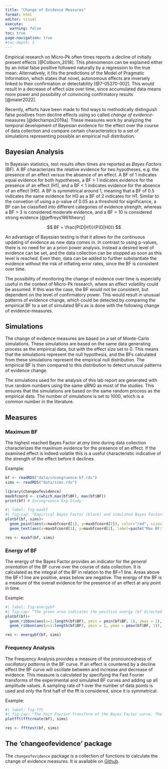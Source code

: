 ```yaml
---
title: "Change of Evidence Measures"
format: html
editor: visual
execute: 
  warning: false
toc: true
page-navigation: true
#toc-depth: 3
---
```


Empirical research on Micro-Pk often times reports a decline of initially present effects [@Colborn_2018]. This phenomenon can be explained either by an initial false positive followed naturally by a regression to the true mean. Alternatively, it fits the predictions of the Model of Pragmatic Information, which states that novel, autonomous effects are inversely linked to their confirmation or detectability [@7-05370-002]. This would result in a decrease of effect size over time, since accumulated data means more power and possibility of convincing confirmatory results [@maier2022].

Recently, efforts have been made to find ways to methodically distinguish false positives from decline effects using so called *change of evidence*-measures [@dechamps2019a]. These measures work by analyzing the temporal development of Bayesian evidence for the effect over the course of data collection and compare certain characteristics to a set of simulations representing possible an empirical null distribution.

## Bayesian Analysis

In Bayesian statistics, test results often times are reported as *Bayes Factors* (BF). A BF characterizes the relative evidence for two hypotheses, e.g. the presence of an effect versus the absence of an effect. A BF of 1 indicates equal evidence for both hypotheses, a BF \> 1 indicates evidence for the presence of an effect (H1), and a BF \< 1 indicates evidence for the absence of an effect (H0). A BF is symmetrical around 1, meaning that a BF of 0.5 indicates the same evidence for H0 as a BF of 2 indicates for H1. Similar to the convetion of using a p-value of 0.05 as a threshold for significance, a BF can be classified into different categories of evidence strength, whereas a BF \> 3 is considered moderate evidence, and a BF \> 10 is considered strong evidence [@jeffreys1961theory]

$$ BF = \frac{P(D|H1)}{P(D|H0)} $$

An advantage of Bayesian testing is that it allows for the continuous updating of evidence as new data comes in. In contrast to using p-values, there is no need for an a priori power analysis. Instead a desired level of evidence can be set, and the data collection can be stopped as soon as this level is reached. Even then, data can be added to further substantiate the evidence without the risk of inflating error rates, since the BF is consistent over time.

The possibility of monitoring the change of evidence over time is especially useful in the context of Micro-Pk research, where an effect volatility could be assumed. If this was the case, the BF would not be consistent, but dependent on the level of confirmatory power. This would result in unusual patterns of evidence change, which could be detected by comparing the empirical BF to a set of simulated BFs as is done with the following change of evidence-measures.

## Simulations

The change of evidence measures are based on a set of Monte-Carlo simulations. These simulations are based on the same data generating process as the empirical data, but with the effect size set to 0. This means that the simulations represent the null hypothesis, and the BFs calculated from these simulations represent the empirical null distribution. The empirical BF is then compared to this distribution to detect unusual patterns of evidence change.

The simulations used for the analysis of this lab report are generated with true random numbers using the same qRNG as most of the studies. This ensures that the simulations are based on the same random process as the empirical data. The number of simulations is set to 1000, which is a common number in the literature.

## Measures

### Maximum BF

The highest reached Bayes Factor at *any time* during data collection characterizes the maximum evidence for the presence of an effect. If the examined effect is indeed volatile this is a useful characteristic indicative of the strength of the effect before it declines.

Example:
```r
bf <- readRDS("data/incongruence-bf.rds")
sims <- readRDS("data/sims.rds")
```

```r
library(changeofevidence)
maxbfcoord <- c(which.max(bf$BF), max(bf$BF))
print(bf) # Incongruence Exp Study
```

```r
#| label: fig-maxbf
#| fig-cap: "Empirical Bayes Factor (black) and simulated Bayes Factors (grey) for the Incongruence Exp Study. The red point indicates the maximum Bayes Factor."
plotbf(bf, sims)+
  geom_point(aes(x=maxbfcoord[1], y=maxbfcoord[2]), color="red", size=3)+
  geom_text(aes(x=maxbfcoord[1], y=maxbfcoord[2], label=paste("Max BF:", round(maxbfcoord[2], 2))), vjust=-1)
```

```r
res <- maxbf(bf, sims)
```

### Energy of BF

The energy of the Bayes Factor provides an indicator for the *general orientation* of the BF curve over the course of data collection. It is calculated as the integral of the BF in relation to the BF=1 line. Areas above the BF=1 line are positive, areas below are negative. The energy of the BF is a measure of the overall evidence for the presence of an effect at any point in time.

Example:

```r
#| label: fig-energybf
#| fig-cap: "The green area indicates the positive energy (bf directed towards H~1~), the red area the negative energy (bf directed towards H~0~)."
plotbf(bf)+
  geom_ribbon(aes(x=1:length(bf$BF), ymin = pmin(bf$BF, 1), ymax = 1), fill = "red", alpha = 0.3) +
  geom_ribbon(aes(x=1:length(bf$BF), ymin = 1, ymax = pmax(bf$BF, 1)), fill = "green", alpha = 0.3)

```

```r
res <- energybf(bf, sims)
```

### Frequency Analysis

The Frequency Analysis provides a measure of the pronouncedness of *oscillatory patterns* in the BF curve. If an effect is countered by a decline effect the BF curve will oscillate between and increase and decrease of evidence. This measure is calculated by specifying the Fast Fourier transforms of the experimental and simulated BF curves and adding up all amplitude values. A sampling rate of 1 over the number of data points is used and only the first half of the fft is considered, since it is symmetrical.

Example:

```r
#| label: fig-fft
#| fig-cap: "The Fast Fourier Transform of the Bayes Factor curve. The x-axis represents the frequency of the oscillations, the y-axis the amplitude. Only the first 50 frequencies are displayed."
plotfft(fftcreate(bf), sims)
```

```r
res <- ffttest(bf, sims)
```

## The 'changeofevidence' package

The `changeofevidence` package is a collection of functions to calculate the change of evidence measures. It is available on [Github](https://github.com/mrzdcmps/changeofevidence).
